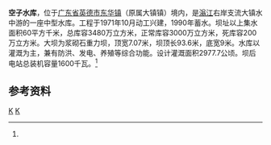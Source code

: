 {{Infobox Reservoir 
|name = 空子水库
|nickname =
|image = 
|image_caption = 
|map = 
|map_caption = 
|pushpin_map = China Guangdong
|pushpin_map_caption = 空子水库在广东的位置
|code = BHB01000403
|class = 中型水库
|location_of_reservoir = [[广东省|广东省]][[英德市|英德市]][[东华镇_(英德市)|东华镇]]
|location_of_dam = 
|inflow =
|outflow = 大镇水
|catchment_area = 60
|reservoir_area = 
|mean_depth = 
|maximum_depth = 
|flood_level = 
|normal_water_level =
|dead_water_level = 
|water_quality = 
|island = 
|maximum_storage_capacity = 
|normal_storage_capacity =
|dead_storage_capacity = 
|type_of_dam =浆砌石重力坝
|elevation_of_dam = 
|height_of_dam = 
|length_of_dam =93.6
|width_of_dam =7.07
|installed_capacity = 1600千瓦
|irrigated_area =2977.7公顷
|start = 1971年10月
|complete = 1990年
|cost = 
|emigrate =
|latd = 24
|latm = 19
|lats = 37
|latNS =N 
|longd = 113
|longm = 37
|longs = 34
|longEW = E
|website = 
|footnotes = <ref name="中国河湖大典">{{cite book zh |author=《[[中国河湖大典|中国河湖大典]]》编纂委员会 |title=《中国河湖大典·珠江卷》 |format=M |edition=1 |location=北京 |publisher=中国水利水电出版社 |date=2013年1月 |pages=239页 |id= ISBN 978-7-5170-0561-2}}</ref>
}}
'''空子水库'''，位于[[广东省|广东省]][[英德市|英德市]][[东华镇_(英德市)|东华镇]]（原属大镇镇）境内，是[[滃江|滃江]]右岸支流大镇水中游的一座中型水库。工程于1971年10月动工兴建，1990年蓄水。坝址以上集水面积60平方千米，总库容3480万立方米，正常库容3000万立方米，死库容200万立方米。大坝为浆砌石重力坝，顶宽7.07米，坝顶长93.6米，底宽9米。水库以灌溉为主，兼有防洪、发电、养殖等综合功能。设计灌溉面积2977.7公顷。坝后电站总装机容量1600千瓦。<ref name="中国河湖大典"/>

==参考资料==
{{reflist}}
[[Category:北江水系|K]]
[[Category:广东水库|K]]